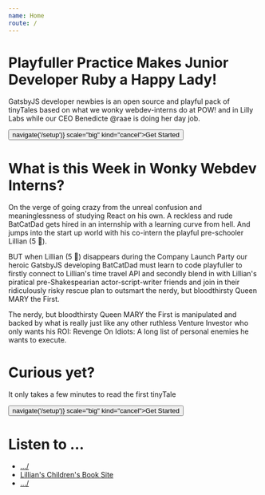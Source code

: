 ```yaml
---
name: Home
route: /
---
```







# Playfuller Practice Makes Junior Developer Ruby a Happy Lady!
GatsbyJS developer newbies is an open source and playful pack of tinyTales based on what we wonky webdev-interns do at POW! and in Lilly Labs while our CEO Benedicte @raae is doing her day job.

<div style={{ padding: '33px' }}>
  <Button onClick={() => navigate('/setup')} scale="big" kind="cancel">Get Started </Button>
</div>



# What is this Week in Wonky Webdev Interns?
On the verge of going crazy from the unreal confusion and meaninglessness of studying React on his own. A reckless and rude BatCatDad gets hired in an internship with a learning curve from hell. And jumps into the start up world with his co-intern the playful pre-schooler Lillian (5 🦄).

BUT when Lillian (5 🦄) disappears during the Company Launch Party our heroic GatsbyJS developing BatCatDad must learn to code playfuller to
firstly connect to Lillian's time travel API and
secondly blend in with Lillian's piratical pre-Shakespearian actor-script-writer friends and join in their ridiculously risky rescue plan to outsmart the nerdy, but bloodthirsty Queen MARY the First.

The nerdy, but bloodthirsty Queen MARY the First is manipulated and backed by what is really just like any other ruthless Venture Investor who only wants his
ROI:
Revenge On Idiots:
A long list of personal enemies he wants to execute.

# Curious yet?
It only takes a few minutes to read the first tinyTale

<div style={{ padding: '33px' }}>
  <Button onClick={() => navigate('/setup')} scale="big" kind="cancel">Get Started </Button>
</div>





# Listen to ...

- <a href="../" alt="">.../</a>
- <a href="https://gifted-euler-a6a33b.netlify.com" alt="">Lillian's Children's Book Site</a>
- <a href="../" alt="">.../</a>



